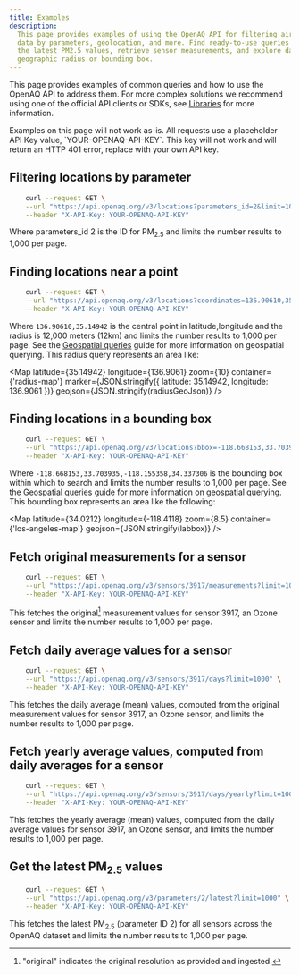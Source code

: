 ```yaml
---
title: Examples
description:
  This page provides examples of using the OpenAQ API for filtering air quality
  data by parameters, geolocation, and more. Find ready-to-use queries to get
  the latest PM2.5 values, retrieve sensor measurements, and explore data by
  geographic radius or bounding box.
---
```




This page provides examples of common queries and how to use the OpenAQ API to
address them. For more complex solutions we recommend using one of the official
API clients or SDKs, see [Libraries](../using-the-api/libraries) for more
information.

<Aside type="note">
  Examples on this page will not work as-is. All requests use a placeholder API
  Key value, `YOUR-OPENAQ-API-KEY`. This key will not work and will return an
  HTTP 401 error, replace with your own API key.
</Aside>


## Filtering locations by parameter

```sh
    curl --request GET \
    --url "https://api.openaq.org/v3/locations?parameters_id=2&limit=1000" \
    --header "X-API-Key: YOUR-OPENAQ-API-KEY"
```

Where parameters_id 2 is the ID for PM<sub>2.5</sub> and limits the number
results to 1,000 per page.

## Finding locations near a point


```sh
    curl --request GET \
    --url "https://api.openaq.org/v3/locations?coordinates=136.90610,35.14942&radius=12000&limit=1000" \
    --header "X-API-Key: YOUR-OPENAQ-API-KEY"
```

Where `136.90610,35.14942` is the central point in latitude,longitude and the
radius is 12,000 meters (12km) and limits the number results to 1,000 per page.
See the [Geospatial queries](../using-the-api/geospatial) guide for more
information on geospatial querying. This radius query represents an area like:

<Map
  latitude={35.14942}
  longitude={136.9061}
  zoom={10}
  container={'radius-map'}
  marker={JSON.stringify({ latitude: 35.14942, longitude: 136.9061 })}
  geojson={JSON.stringify(radiusGeoJson)}
/>

## Finding locations in a bounding box


```sh
    curl --request GET \
    --url "https://api.openaq.org/v3/locations?bbox=-118.668153,33.703935,-118.155358,34.337306&limit=1000" \
    --header "X-API-Key: YOUR-OPENAQ-API-KEY"
```

Where `-118.668153,33.703935,-118.155358,34.337306` is the bounding box within
which to search and limits the number results to 1,000 per page. See the
[Geospatial queries](../using-the-api/geospatial) guide for more information on
geospatial querying. This bounding box represents an area like the following:

<Map
  latitude={34.0212}
  longitude={-118.4118}
  zoom={8.5}
  container={'los-angeles-map'}
  geojson={JSON.stringify(labbox)}
/>

## Fetch original measurements for a sensor

```sh
    curl --request GET \
    --url "https://api.openaq.org/v3/sensors/3917/measurements?limit=1000" \
    --header "X-API-Key: YOUR-OPENAQ-API-KEY"
```

This fetches the original[^1] measurement values for sensor 3917, an Ozone
sensor and limits the number results to 1,000 per page.

[^1]: "original" indicates the original resolution as provided and ingested.

## Fetch daily average values for a sensor

```sh
    curl --request GET \
    --url "https://api.openaq.org/v3/sensors/3917/days?limit=1000" \
    --header "X-API-Key: YOUR-OPENAQ-API-KEY"
```

This fetches the daily average (mean) values, computed from the original
measurement values for sensor 3917, an Ozone sensor, and limits the number
results to 1,000 per page.

## Fetch yearly average values, computed from daily averages for a sensor

```sh
    curl --request GET \
    --url "https://api.openaq.org/v3/sensors/3917/days/yearly?limit=1000" \
    --header "X-API-Key: YOUR-OPENAQ-API-KEY"
```

This fetches the yearly average (mean) values, computed from the daily average
values for sensor 3917, an Ozone sensor, and limits the number results to 1,000
per page.

## Get the latest PM<sub>2.5</sub> values

```sh
    curl --request GET \
    --url "https://api.openaq.org/v3/parameters/2/latest?limit=1000" \
    --header "X-API-Key: YOUR-OPENAQ-API-KEY"
```

This fetches the latest PM<sub>2.5</sub> (parameter ID 2) for all sensors across
the OpenAQ dataset and limits the number results to 1,000 per page.

<FeedbackForm />